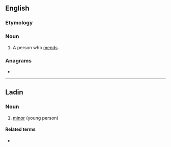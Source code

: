==English==

===Etymology===
{{suffix|en|mend|er}}

===Noun===
{{en-noun}}

# A person who [[mend]]s.

===Anagrams===
* {{anagrams|en|a=deemnr|red men|redmen|remend}}

----

==Ladin==

===Noun===
{{lld-noun|m|mendri}}

# [[minor]] (young person)

====Related terms====
* {{l|lld|mendr}}